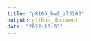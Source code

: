 ```yaml
---
title: "p8105_hw2_zl3263"
output: github_document
date: "2022-10-03"
---
```


```r

```



```r

```


```r

```


